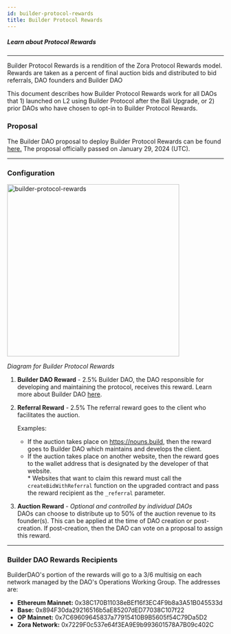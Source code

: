 ```yaml
---
id: builder-protocol-rewards
title: Builder Protocol Rewards
---
```



##### Learn about Protocol Rewards

---

Builder Protocol Rewards is a rendition of the Zora Protocol Rewards model. Rewards are taken as a percent of final auction bids and distributed to bid referrals, DAO founders and Builder DAO

This document describes how Builder Protocol Rewards work for all DAOs that 1) launched on L2 using Builder Protocol after the Bali Upgrade, or 2) prior DAOs who have chosen to opt-in to Builder Protocol Rewards.

### Proposal

The Builder DAO proposal to deploy Builder Protocol Rewards can be found [here.](https://nouns.build/dao/ethereum/0xdf9b7d26c8fc806b1ae6273684556761ff02d422/vote/87) The proposal officially passed on January 29, 2024 (UTC).

---

### Configuration

<img
  className="guide-photos"
  src={builderProtocolRewards}
  alt="builder-protocol-rewards"
  height="400px"
/>

_Diagram for Builder Protocol Rewards_

1.  **Builder DAO Reward** - 2.5%
    Builder DAO, the DAO responsible for developing and maintaining the protocol, receives this reward. Learn more about Builder DAO [here](https://nouns.build/dao/ethereum/0xdf9b7d26c8fc806b1ae6273684556761ff02d422/407?tab=about).

2.  **Referral Reward** - 2.5%
    The referral reward goes to the client who facilitates the auction.

    Examples:

    - If the auction takes place on https://nouns.build, then the reward goes to Builder DAO which maintains and develops the client.
    - If the auction takes place on another website, then the reward goes to the wallet address that is designated by the developer of that website.<br /> \* Websites that want to claim this reward must call the `createBidWithReferral` function on the upgraded contract and pass the reward recipient as the `_referral` parameter.

3.  **Auction Reward** - _Optional and controlled by individual DAOs_ <br />
    DAOs can choose to distribute up to 50% of the auction revenue to its founder(s). This can be applied at the time of DAO creation or post-creation. If post-creation, then the DAO can vote on a proposal to assign this reward.

---

### Builder DAO Rewards Recipients

BuilderDAO's portion of the rewards will go to a 3/6 multisig on each network managed by the DAO's Operations Working Group. The addresses are:

- **Ethereum Mainnet:** 0x38C170B11038eBEf16f3EC4F9b8a3A51B045533d
- **Base:** 0x894F30da29216516b5aE85207dED77038C107f22
- **OP Mainnet:** 0x7C69609645837a77915410B9B5605f54C79Da5D2
- **Zora Network:** 0x7229F0c537e64f3EA9E9b993601578A7B09c402C

